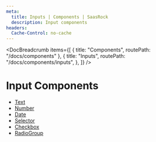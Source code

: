 ```yaml
---
meta:
  title: Inputs | Components | SaasRock
  description: Input components
headers:
  Cache-Control: no-cache
---
```



<DocBreadcrumb
  items={[
    { title: "Components", routePath: "/docs/components" },
    {
      title: "Inputs",
      routePath: "/docs/components/inputs",
    },
  ]}
/>

# Input Components

- [Text](/docs/components/inputs/text)
- [Number](/docs/components/inputs/number)
- [Date](/docs/components/inputs/date)
- [Selector](/docs/components/inputs/selector)
- [Checkbox](/docs/components/inputs/checkbox)
- [RadioGroup](/docs/components/inputs/radio-group)
